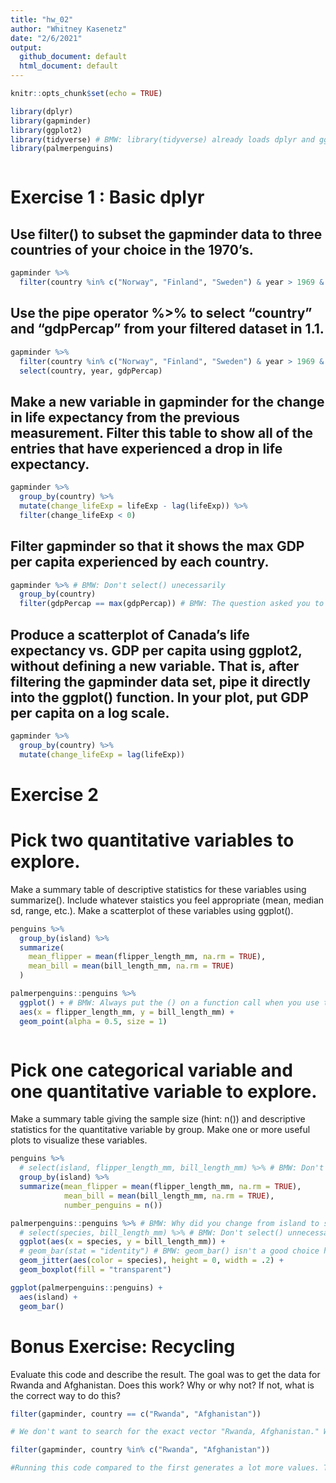```yaml
---
title: "hw_02"
author: "Whitney Kasenetz"
date: "2/6/2021"
output: 
  github_document: default    
  html_document: default
---
```


```r
knitr::opts_chunk$set(echo = TRUE)

library(dplyr)
library(gapminder)
library(ggplot2)
library(tidyverse) # BMW: library(tidyverse) already loads dplyr and ggplot2, so you don't need both. 
library(palmerpenguins)
```

<!-- BMW: Love the chunk name! But for library()-ing up packages, put those in the 'setup' chunk. -->

```r

```

# Exercise 1 : Basic dplyr

## Use filter() to subset the gapminder data to three countries of your choice in the 1970’s.

```r
gapminder %>% 
  filter(country %in% c("Norway", "Finland", "Sweden") & year > 1969 & year < 1980)
```

## Use the pipe operator %>% to select “country” and “gdpPercap” from your filtered dataset in 1.1.


<!-- BMW: In markdown, you need a blank line between paragrpahs. A single line break is ignored. -->

```r
gapminder %>% 
  filter(country %in% c("Norway", "Finland", "Sweden") & year > 1969 & year < 1980) %>%
  select(country, year, gdpPercap)
```

## Make a new variable in gapminder for the change in life expectancy from the previous measurement. Filter this table to show all of the entries that have experienced a drop in life expectancy.


```r
gapminder %>% 
  group_by(country) %>% 
  mutate(change_lifeExp = lifeExp - lag(lifeExp)) %>% 
  filter(change_lifeExp < 0)
```

<!-- BMW: Almost there! lag() doesn't compute the change. It just gives the previous row's value. So you need to do a few more steps here. -->

## Filter gapminder so that it shows the max GDP per capita experienced by each country.

```r
gapminder %>% # BMW: Don't select() unecessarily
  group_by(country)
  filter(gdpPercap == max(gdpPercap)) # BMW: The question asked you to _filter_ the dataset to each country's maximum gdp, not mutate a new variable. Be sure to actually look at the output and see if it is giving you what the question asks for/what you expect.
```

## Produce a scatterplot of Canada’s life expectancy vs. GDP per capita using ggplot2, without defining a new variable. That is, after filtering the gapminder data set, pipe it directly into the ggplot() function. In your plot, put GDP per capita on a log scale.


```r
gapminder %>% 
  group_by(country) %>% 
  mutate(change_lifeExp = lag(lifeExp))
```



<!-- BMW: Great job! -->

# Exercise 2

# Pick two quantitative variables to explore.

Make a summary table of descriptive statistics for these variables using summarize().
Include whatever staistics you feel appropriate (mean, median sd, range, etc.).
Make a scatterplot of these variables using ggplot().

```r

penguins %>%
  group_by(island) %>% 
  summarize(
    mean_flipper = mean(flipper_length_mm, na.rm = TRUE),
    mean_bill = mean(bill_length_mm, na.rm = TRUE)
  )

palmerpenguins::penguins %>% 
  ggplot() + # BMW: Always put the () on a function call when you use the pipe, even if they are empty.
  aes(x = flipper_length_mm, y = bill_length_mm) +
  geom_point(alpha = 0.5, size = 1) 



```

# Pick one categorical variable and one quantitative variable to explore.

Make a summary table giving the sample size (hint: n()) and descriptive statistics for the quantitative variable by group.
Make one or more useful plots to visualize these variables.

```r
penguins %>%
  # select(island, flipper_length_mm, bill_length_mm) %>% # BMW: Don't select() unnecessarily
  group_by(island) %>% 
  summarize(mean_flipper = mean(flipper_length_mm, na.rm = TRUE),
            mean_bill = mean(bill_length_mm, na.rm = TRUE),
            number_penguins = n())

palmerpenguins::penguins %>% # BMW: Why did you change from island to species here?
  # select(species, bill_length_mm) %>% # BMW: Don't select() unnecessarily
  ggplot(aes(x = species, y = bill_length_mm)) +
  # geom_bar(stat = "identity") # BMW: geom_bar() isn't a good choice here. This will show bars for the _total_ (sum) of the bill lengths across all of the penguins for each species. That's not what you wanted is it? A better choice would be to plot the individual data points and a summary boxplot
  geom_jitter(aes(color = species), height = 0, width = .2) +
  geom_boxplot(fill = "transparent")

ggplot(palmerpenguins::penguins) +
  aes(island) +
  geom_bar()

```

# Bonus Exercise: Recycling

Evaluate this code and describe the result. The goal was to get the data for Rwanda and Afghanistan. Does this work? Why or why not? If not, what is the correct way to do this?


```r
filter(gapminder, country == c("Rwanda", "Afghanistan"))

# We don't want to search for the exact vector "Rwanda, Afghanistan." We are asking for them specifically in that order, but we really want all the values that are there for each country. We need to use %in%. 

filter(gapminder, country %in% c("Rwanda", "Afghanistan"))

#Running this code compared to the first generates a lot more values. This is one way to tell the first line of code is skipping over some of the data because it's not in the specified order. 
```

